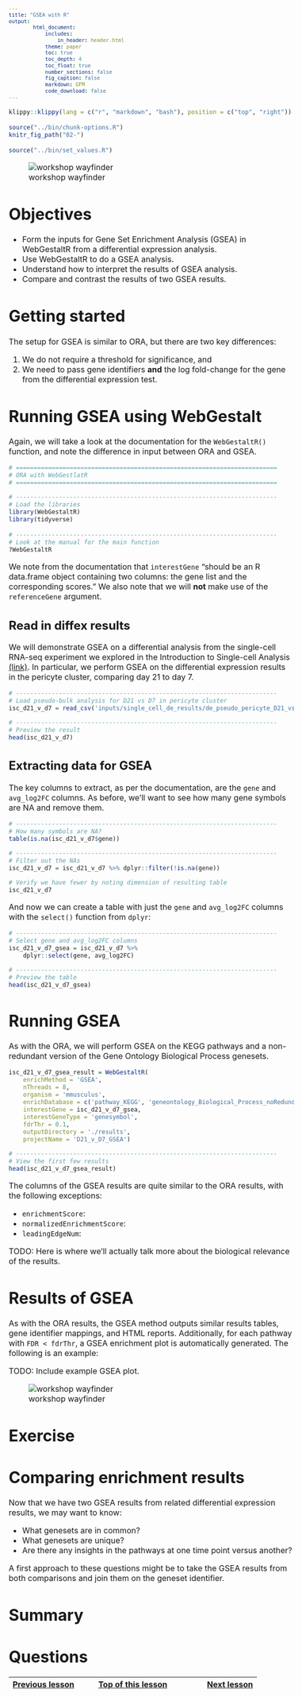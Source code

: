 ```yaml
---
title: "GSEA with R"
output:
        html_document:
            includes:
                in_header: header.html
            theme: paper
            toc: true
            toc_depth: 4
            toc_float: true
            number_sections: false
            fig_caption: false
            markdown: GFM
            code_download: false
---
```


<style type="text/css">

body, td {
   font-size: 16px;
}
code.r{
  font-size: 12px;
}
pre {
  font-size: 12px
}

</style>

```r
klippy::klippy(lang = c("r", "markdown", "bash"), position = c("top", "right"))
```

```r
source("../bin/chunk-options.R")
knitr_fig_path("02-")
```

```r
source("../bin/set_values.R")
```

![workshop wayfinder](images/wayfinder/wayfinder-06A.png)

# Objectives

- Form the inputs for Gene Set Enrichment Analysis (GSEA) in WebGestaltR from a differential expression analysis.
- Use WebGestaltR to do a GSEA analysis.
- Understand how to interpret the results of GSEA analysis.
- Compare and contrast the results of two GSEA results.

# Getting started



The setup for GSEA is similar to ORA, but there are two key differences:

1. We do not require a threshold for significance, and
2. We need to pass gene identifiers **and** the log fold-change for the gene from the differential expression test.

# Running GSEA using WebGestalt

Again, we will take a look at the documentation for the `WebGestaltR()` function, and note the difference in input between ORA and GSEA.

```r
# =========================================================================
# ORA with WebGestlatR
# =========================================================================

# -------------------------------------------------------------------------
# Load the libraries
library(WebGestaltR)
library(tidyverse)
```

```r
# -------------------------------------------------------------------------
# Look at the manual for the main function
?WebGestaltR
```

We note from the documentation that `interestGene` "should be an R data.frame object containing two columns: the gene list and the corresponding scores." We also note that we will **not** make use of the `referenceGene` argument.

## Read in diffex results

We will demonstrate GSEA on a differential analysis from the single-cell RNA-seq experiment we explored in the Introduction to Single-cell Analysis [(link)](https://umich-brcf-bioinf.github.io/workshop-intro-single-cell/main/html/00A-OrientingOnScRNASeq.html#Consider_a_specific_scRNA-Seq_experiment). In particular, we perform GSEA on the differential expression results in the pericyte cluster, comparing day 21 to day 7.

```r
# -------------------------------------------------------------------------
# Load pseudo-bulk analysis for D21 vs D7 in pericyte cluster
isc_d21_v_d7 = read_csv('inputs/single_cell_de_results/de_pseudo_pericyte_D21_vs_D7.csv')

# -------------------------------------------------------------------------
# Preview the result
head(isc_d21_v_d7)
```

## Extracting data for GSEA

The key columns to extract, as per the documentation, are the `gene` and `avg_log2FC` columns. As before, we'll want to see how many gene symbols are NA and remove them.

```r
# -------------------------------------------------------------------------
# How many symbols are NA?
table(is.na(isc_d21_v_d7$gene))

# -------------------------------------------------------------------------
# Filter out the NAs
isc_d21_v_d7 = isc_d21_v_d7 %>% dplyr::filter(!is.na(gene))

# Verify we have fewer by noting dimension of resulting table
isc_d21_v_d7
```

And now we can create a table with just the `gene` and `avg_log2FC` columns with the `select()` function from `dplyr`:

```r
# -------------------------------------------------------------------------
# Select gene and avg_log2FC columns
isc_d21_v_d7_gsea = isc_d21_v_d7 %>%
    dplyr::select(gene, avg_log2FC)

# -------------------------------------------------------------------------
# Preview the table
head(isc_d21_v_d7_gsea)
```

# Running GSEA

As with the ORA, we will perform GSEA on the KEGG pathways and a non-redundant version of the Gene Ontology Biological Process genesets.

```r
isc_d21_v_d7_gsea_result = WebGestaltR(
    enrichMethod = 'GSEA',
    nThreads = 8,
    organism = 'mmusculus',
    enrichDatabase = c('pathway_KEGG', 'geneontology_Biological_Process_noRedundant'),
    interestGene = isc_d21_v_d7_gsea,
    interestGeneType = 'genesymbol',
    fdrThr = 0.1,
    outputDirectory = './results',
    projectName = 'D21_v_D7_GSEA')

# -------------------------------------------------------------------------
# View the first few results
head(isc_d21_v_d7_gsea_result)
```

The columns of the GSEA results are quite similar to the ORA results, with the following exceptions:

- `enrichmentScore`: 
- `normalizedEnrichmentScore`:
- `leadingEdgeNum`: 

TODO: Here is where we'll actually talk more about the biological relevance of the results.

# Results of GSEA

As with the ORA results, the GSEA method outputs similar results tables, gene identifier mappings, and HTML reports. Additionally, for each pathway with `FDR < fdrThr`, a GSEA enrichment plot is automatically generated. The following is an example:

TODO: Include example GSEA plot.


![workshop wayfinder](images/wayfinder/wayfinder-06B.png)


# Exercise

# Comparing enrichment results

Now that we have two GSEA results from related differential expression results, we may want to know:

- What genesets are in common?
- What genesets are unique?
- Are there any insights in the pathways at one time point versus another?

A first approach to these questions might be to take the GSEA results from both comparisons and join them on the geneset identifier.



# Summary

# Questions


| [Previous lesson](05-fcs-gsea-overview.html) | [Top of this lesson](#top) | [Next lesson](07-advanced-visualizations.html) |
| :--- | :----: | ---: |